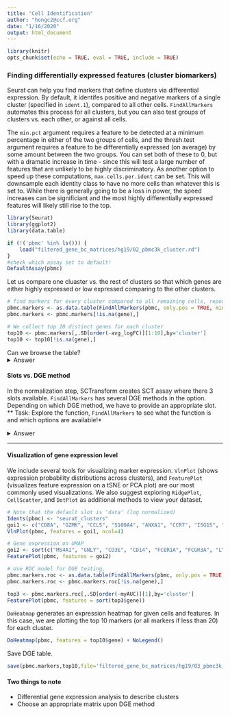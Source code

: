 ```yaml
---
title: "Cell Identification"
author: "hongc2@ccf.org"
date: "1/16/2020"
output: html_document
---
```


```r
library(knitr)
opts_chunk$set(echo = TRUE, eval = TRUE, include = TRUE)
```

### Finding differentially expressed features (cluster biomarkers)
Seurat can help you find markers that define clusters via differential expression. By default, it identifes positive and negative markers of a single cluster (specified in `ident.1`), compared to all other cells. `FindAllMarkers` automates this process for all clusters, but you can also test groups of clusters vs. each other, or against all cells.

The `min.pct` argument requires a feature to be detected at a minimum percentage in either of the two groups of cells, and the thresh.test argument requires a feature to be differentially expressed (on average) by some amount between the two groups. You can set both of these to 0, but with a dramatic increase in time - since this will test a large number of features that are unlikely to be highly discriminatory. As another option to speed up these computations, `max.cells.per.ident` can be set. This will downsample each identity class to have no more cells than whatever this is set to. While there is generally going to be a loss in power, the speed increases can be significiant and the most highly differentially expressed features will likely still rise to the top.

```r
library(Seurat)
library(ggplot2)
library(data.table)

if (!('pbmc' %in% ls())) {
	load("filtered_gene_bc_matrices/hg19/02_pbmc3k_cluster.rd")
}
#check which assay set to default!
DefaultAssay(pbmc)
```

Let us compare one cluaster vs. the rest of clusters so that which genes are either highly expressed or low expressed comparing to the other clusters.
```r
# find markers for every cluster compared to all remaining cells, report both positives and negatives. The output DGE table is converted to data.table for better handling,
pbmc.markers <- as.data.table(FindAllMarkers(pbmc, only.pos = TRUE, min.pct = 0.25, logfc.threshold = 0.25))
pbmc.markers <- pbmc.markers[!is.na(gene),]

# We collect top 10 distinct genes for each cluster
top10 <- pbmc.markers[,.SD[order(-avg_logFC)][1:10],by='cluster']
top10 <- top10[!is.na(gene),]
```
Can we browse the table?
<details>
<summary>Answer</summary>
`View(top10)`
</details>

#### Slots vs. DGE method
In the normalization step, SCTransform creates SCT assay where there 3 slots available. `FindAllMarkers` has several DGE methods in the option. Depending on which DGE method, we have to provide an appropriate slot.
***
*Task: Explore the function, `FindAllMarkers` to see what the function is and which options are available!*

<details>
  <summary>Answer</summary>
```r
?FindAllMarkers()
```
</details>
***

#### Visualization of gene expression level
We include several tools for visualizing marker expression. `VlnPlot` (shows expression probability distributions across clusters), and `FeaturePlot` (visualizes feature expression on a tSNE or PCA plot) are our most commonly used visualizations. We also suggest exploring `RidgePlot`, `CellScatter`, and `DotPlot` as additional methods to view your dataset.

```r
# Note that the default slot is 'data' (log normalized)
Idents(pbmc) <- "seurat_clusters"
goi1 <- c("CD8A", "GZMK", "CCL5", "S100A4", "ANXA1", "CCR7", "ISG15", "CD3D")
VlnPlot(pbmc, features = goi1, ncol=4)

# Gene expression on UMAP
goi2 <- sort(c("MS4A1", "GNLY", "CD3E", "CD14", "FCER1A", "FCGR3A", "LYZ", "PPBP", "CD8A"))
FeaturePlot(pbmc, features = goi2)

# Use ROC model for DGE testing,
pbmc.markers.roc <- as.data.table(FindAllMarkers(pbmc, only.pos = TRUE, test.use='roc', min.pct = 0.25, logfc.threshold = 0.25))
pbmc.markers.roc <- pbmc.markers.roc[!is.na(gene),]

top3 <- pbmc.markers.roc[,.SD[order(-myAUC)][1],by='cluster']
FeaturePlot(pbmc, features = sort(top3$gene))
```

`DoHeatmap` generates an expression heatmap for given cells and features. In this case, we are plotting the top 10 markers (or all markers if less than 20) for each cluster.

```r
DoHeatmap(pbmc, features = top10$gene) + NoLegend()
```

Save DGE table.
```r
save(pbmc.markers,top10,file='filtered_gene_bc_matrices/hg19/03_pbmc3k_clusterAnalysis.rd',compress=TRUE)
```

#### Two things to note
- Differential gene expression analysis to describe clusters
- Choose an appropriate matrix upon DGE method
